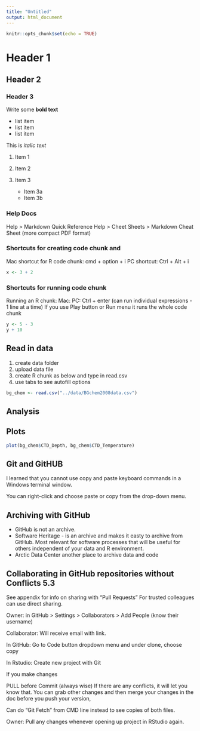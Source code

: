 ```yaml
---
title: "Untitled"
output: html_document
---
```


```r
knitr::opts_chunk$set(echo = TRUE)
```

# Header 1

## Header 2

### Header 3

Write some **bold text**

-   list item
-   list item
-   list item

This is *italic text*

1.  Item 1

2.  Item 2

3.  Item 3

    -   Item 3a
    -   Item 3b

### Help Docs

Help > Markdown Quick Reference
Help > Cheet Sheets > Markdown Cheat Sheet (more compact PDF format)
    
### Shortcuts for creating code chunk and     

Mac shortcut for R code chunk: cmd + option + i
PC shortcut: Ctrl + Alt + i

```r
x <- 3 + 2
```

### Shortcuts for running code chunk 

Running an R chunk:
Mac: 
PC: Ctrl + enter (can run individual expressions - 1 line at a time)
If you use Play button or Run menu it runs the whole code chunk 

```r
y <- 5 - 3
y + 10
```
## Read in data

1. create data folder
1. upload data file
1. create R chunk as below and type in read.csv
1. use tabs to see autofill options

```r
bg_chem <- read.csv("../data/BGchem2008data.csv")
```




## Analysis

## Plots

```r
plot(bg_chem$CTD_Depth, bg_chem$CTD_Temperature)
```
 
## Git and GitHUB

I learned that you cannot use copy and paste keyboard commands in a Windows terminal window. 

You can right-click and choose paste or copy from the drop-down menu.

## Archiving with GitHub

- GitHub is not an archive.
- Software Heritage - is an archive and makes it easty to archive from GitHub. Most relevant for software processes that will be useful for others independent of your data and R environment.
- Arctic Data Center another place to archive data and code

## Collaborating in GitHub repositories without Conflicts 5.3

See appendix for info on sharing with "Pull Requests"
For trusted colleagues can use direct sharing.

Owner: in GitHub > Settings > Collaborators > Add People (know their username)

Collaborator: Will receive email with link. 

In GitHub: Go to Code button dropdown menu and under clone, choose copy

In Rstudio: Create new project with Git

If you make changes

PULL before Commit (always wise)
If there are any conflicts, it will let you know that. You can grab other changes and then merge your changes in the doc before you push your version,

Can do "Git Fetch" from CMD line instead to see copies of both files.

Owner: Pull any changes whenever opening up project in RStudio again.